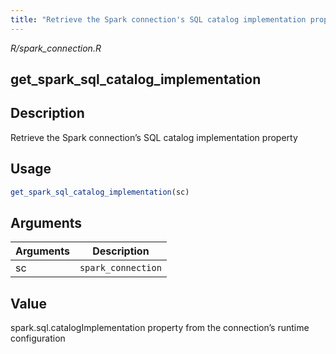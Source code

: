 ```yaml
---
title: "Retrieve the Spark connection's SQL catalog implementation property"
---
```


*R/spark_connection.R*

## get_spark_sql_catalog_implementation

## Description
Retrieve the Spark connection's SQL catalog implementation property 


## Usage
```r
get_spark_sql_catalog_implementation(sc) 
```

## Arguments
|Arguments|Description|
|---|---|
| sc | `spark_connection` |



## Value
spark.sql.catalogImplementation property from the connection's  runtime configuration 




